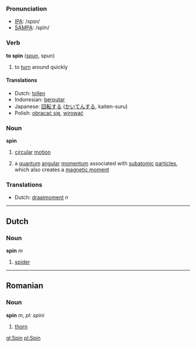 === Pronunciation ===
*[[w:IPA|IPA]]: /spɪn/
*[[w:SAMPA|SAMPA]]: /spIn/

=== Verb ===

'''to spin''' ([[spun]], spun)

# to [[turn]] around quickly

==== Translations ====
*Dutch: [[tollen]]
*Indonesian: [[putar|berputar]]
*Japanese: [[回転]]する ([[かいてん]]する, kaiten-suru)
*Polish: [[obracać się]], [[wirować]]

=== Noun ===

'''spin'''

#[[circular]] [[motion]]
#{{Physics}} a [[quantum]] [[angular]] [[momentum]] associated with [[subatomic]] [[particle]]s, which also creates a [[magnetic moment]]

=== Translations ===
*Dutch: [[draaimoment]] ''n''

----

==Dutch==

=== Noun ===

'''spin''' ''m''

# [[spider]]
----

==Romanian==

=== Noun ===

'''spin''' ''m'', ''pl: spini''

# [[thorn]]

[[gl:Spin]]
[[pl:Spin]]